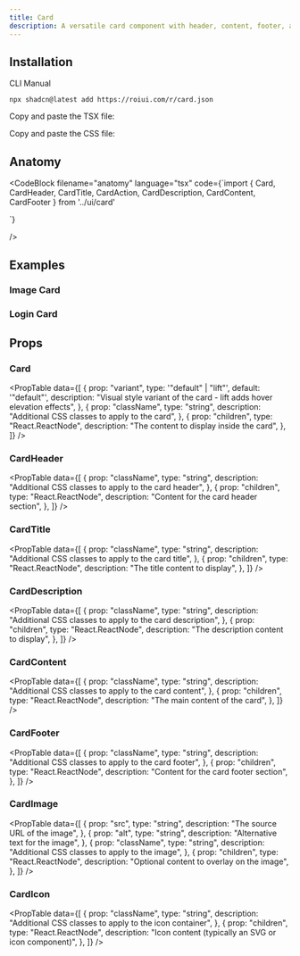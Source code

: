```yaml
---
title: Card
description: A versatile card component with header, content, footer, and image support
---
```


<ComponentPreview name="card-demo" />

## Installation

<InstallationTabs>

<InstallationTabsList>
    <InstallationTabsTrigger value="cli">CLI</InstallationTabsTrigger>
    <InstallationTabsTrigger value="manual">Manual</InstallationTabsTrigger>
</InstallationTabsList>

<InstallationTabsContent value="cli">

```package-install
npx shadcn@latest add https://roiui.com/r/card.json
```

</InstallationTabsContent>

<InstallationTabsContent value="manual">

Copy and paste the TSX file:

<ComponentSource
    src="registry/brook/ui/card/card.tsx"
    title="components/ui/card.tsx"
    collapsible={true}
/>

Copy and paste the CSS file:

<ComponentSource
    src="registry/brook/ui/card/card.module.css"
    title="components/ui/card.module.css"
    language="css"
    collapsible={true}
/>

</InstallationTabsContent>

</InstallationTabs>

## Anatomy

<CodeBlock
filename="anatomy"
  language="tsx"
  code={`import { Card, CardHeader, CardTitle, CardAction,  CardDescription, CardContent, CardFooter } from '../ui/card'

<Card>
    <CardHeader>
        <CardTitle />
        <CardAction />
        <CardDescription />
    </CardHeader>
    <CardContent />
    <CardFooter />
</Card>
`}

/>

## Examples

### Image Card

<ComponentPreview name="card-image" />

### Login Card

<ComponentPreview name="card-login" />

## Props

### Card

<PropTable
    data={[
        {
            prop: "variant",
            type: '"default" | "lift"',
            default: '"default"',
            description:
                "Visual style variant of the card - lift adds hover elevation effects",
        },
        {
            prop: "className",
            type: "string",
            description: "Additional CSS classes to apply to the card",
        },
        {
            prop: "children",
            type: "React.ReactNode",
            description: "The content to display inside the card",
        },
    ]}
/>

### CardHeader

<PropTable
    data={[
        {
            prop: "className",
            type: "string",
            description: "Additional CSS classes to apply to the card header",
        },
        {
            prop: "children",
            type: "React.ReactNode",
            description: "Content for the card header section",
        },
    ]}
/>

### CardTitle

<PropTable
    data={[
        {
            prop: "className",
            type: "string",
            description: "Additional CSS classes to apply to the card title",
        },
        {
            prop: "children",
            type: "React.ReactNode",
            description: "The title content to display",
        },
    ]}
/>

### CardDescription

<PropTable
    data={[
        {
            prop: "className",
            type: "string",
            description: "Additional CSS classes to apply to the card description",
        },
        {
            prop: "children",
            type: "React.ReactNode",
            description: "The description content to display",
        },
    ]}
/>

### CardContent

<PropTable
    data={[
        {
            prop: "className",
            type: "string",
            description: "Additional CSS classes to apply to the card content",
        },
        {
            prop: "children",
            type: "React.ReactNode",
            description: "The main content of the card",
        },
    ]}
/>

### CardFooter

<PropTable
    data={[
        {
            prop: "className",
            type: "string",
            description: "Additional CSS classes to apply to the card footer",
        },
        {
            prop: "children",
            type: "React.ReactNode",
            description: "Content for the card footer section",
        },
    ]}
/>

### CardImage

<PropTable
    data={[
        {
            prop: "src",
            type: "string",
            description: "The source URL of the image",
        },
        {
            prop: "alt",
            type: "string",
            description: "Alternative text for the image",
        },
        {
            prop: "className",
            type: "string",
            description: "Additional CSS classes to apply to the image",
        },
        {
            prop: "children",
            type: "React.ReactNode",
            description: "Optional content to overlay on the image",
        },
    ]}
/>

### CardIcon

<PropTable
    data={[
        {
            prop: "className",
            type: "string",
            description: "Additional CSS classes to apply to the icon container",
        },
        {
            prop: "children",
            type: "React.ReactNode",
            description: "Icon content (typically an SVG or icon component)",
        },
    ]}
/>
